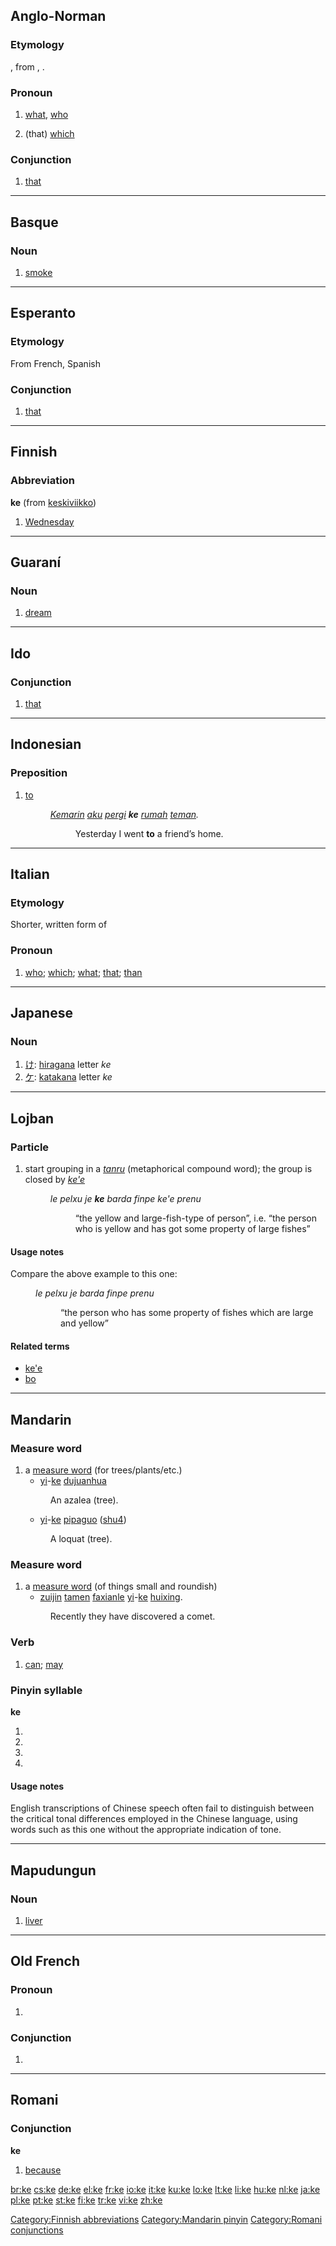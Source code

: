 {{wikipedia}}
{{also|Appendix:Variations of "ke"}}
==Anglo-Norman==

===Etymology===
{{etyl|fro|xno}} {{term|que|lang=fro}}, from {{etyl|la|xno}} {{term|quid|lang=la}}, {{term|quis|lang=la}}.

===Pronoun===
{{infl|xno|pronoun}}

# {{interrogative}} [[what]], [[who]]
# {{indefinite}} (that) [[which]]

===Conjunction===
{{infl|xno|conjunction}}

# [[that]]

----

==Basque==

===Noun===
{{infl|eu|noun}}

# [[smoke]]

----

==Esperanto==

===Etymology===
From French, Spanish {{term|que||that}}

===Conjunction===
{{infl|eo|conjunction}}

# [[that]]

{{eo BRO|1}}

----

==Finnish==

===Abbreviation===
'''ke''' (from [[keskiviikko]])

# [[Wednesday]]

[[Category:Finnish abbreviations]]

----

==Guaraní==

===Noun===
{{infl|gn|noun}}

# [[dream]]


----

==Ido==

===Conjunction===
{{infl|io|conjunction}}

# [[that]]

----

==Indonesian==

===Preposition===
{{infl|id|preposition}}

# [[to]]
#: ''[[kemarin|Kemarin]] [[aku]] [[pergi]] '''ke''' [[rumah]] [[teman]].''
#:: Yesterday I went '''to''' a friend’s home.

----

==Italian==

===Etymology===
Shorter, written form of {{term|che|lang=it}}

===Pronoun===
{{infl|it|pronoun}}

# {{informal|often in Internet chat or in [[SMS]] messages}} [[who]]; [[which]]; [[what]]; [[that]]; [[than]]

----

==Japanese==

===Noun===
{{ja-noun|r|hira=け}}

# [[け]]: [[hiragana]] letter ''ke''
# [[ケ]]: [[katakana]] letter ''ke''

----

==Lojban==

===Particle===
{{jbo-cmavo}}<!--{{infl|jbo|particle|cmavo}}-->

# start grouping in a ''[[tanru]]'' (metaphorical compound word); the group is closed by ''[[ke'e]]''
#: ''le pelxu je '''ke''' barda finpe ke'e prenu''
#:: “the yellow and large-fish-type of person”, i.e. “the person who is yellow and has got some property of large fishes”

====Usage notes====
Compare the above example to this one:
: ''le pelxu je barda finpe prenu''
:: “the person who has some property of fishes which are large and yellow”

====Related terms====
* [[ke'e#Lojban|ke'e]]
* [[bo#Lojban|bo]]

----

==Mandarin==

===Measure word===
{{rfc-header|Measure word|lang=cmn}}
{{cmn-mw|p|pin=ke1|pint=ke1|tas=棵}}

# a [[measure word]] (for trees/plants/etc.)
#* [[yi]]-[[ke]] [[dujuanhua]]
#: An azalea (tree).
#* [[yi]]-[[ke]] [[pipaguo]] ([[shu|shu4]])
#: A loquat (tree).

===Measure word===
{{cmn-mw|p|pin=ke1|pint=ke1|tra=顆|sim=颗}}

# a [[measure word]] (of things small and roundish)
#* [[zuijin]] [[tamen]] [[faxian]][[le]] [[yi]]-[[ke]] [[huixing]].
#: Recently they have discovered a comet.

===Verb===
{{cmn-verb|p|pin=kě|pint=ke3|tas=可}}

# [[can]]; [[may]]

===Pinyin syllable===
'''ke'''

# {{nonstandard spelling of|[[kē]]}}
# {{nonstandard spelling of|[[ké]]}}
# {{nonstandard spelling of|[[kě]]}}
# {{nonstandard spelling of|[[kè]]}}

====Usage notes====
English transcriptions of Chinese speech often fail to distinguish between the critical tonal differences employed in the Chinese language, using words such as this one without the appropriate indication of tone.

[[Category:Mandarin pinyin]]

----

==Mapudungun==

===Noun===
{{infl|arn|noun|using Raguileo Alphabet}}

# [[liver]]

----

==Old French==

===Pronoun===
{{infl|fro|pronoun}}

# {{alternative spelling of|[[que#Old French|que]]|lang=fro}}

===Conjunction===
{{infl|fro|conjunction}}

# {{alternative spelling of|[[que#Old French|que]]|lang=fro}}

----

==Romani==

===Conjunction===
'''ke'''

# [[because]]

[[Category:Romani conjunctions]]

[[br:ke]]
[[cs:ke]]
[[de:ke]]
[[el:ke]]
[[fr:ke]]
[[io:ke]]
[[it:ke]]
[[ku:ke]]
[[lo:ke]]
[[lt:ke]]
[[li:ke]]
[[hu:ke]]
[[nl:ke]]
[[ja:ke]]
[[pl:ke]]
[[pt:ke]]
[[st:ke]]
[[fi:ke]]
[[tr:ke]]
[[vi:ke]]
[[zh:ke]]